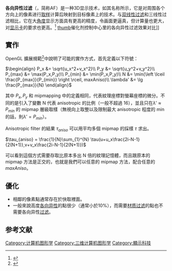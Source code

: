 {{noteTA|G1=IT|time=2010-02-28T12:55:13+00:00}}
'''各向异性过滤'''（{{lang-en|Anisotropic filtering}}，简称AF）是一种3D显示技术，如其名称所示，它是对周围各个方向上的像素进行[[取样|取样]]计算后映射到目标像素上的技术。与[[双线性过滤|双线性过滤]]和三线性过滤相比，它在大[[角度|角度]]显示方面具有更高的精度，令画面更逼真，但计算量也更大，对[[显示卡|显示卡]]的要求也更高。<ref>{{Cite web |url=http://hardware.mydrivers.com/2/36/36351.htm |title=寻求速度和画质的平衡—— 全屏抗锯齿技术与测试 |accessdate=2010-02-14 |archive-date=2007-11-12 |archive-url=https://web.archive.org/web/20071112181906/http://hardware.mydrivers.com/2/36/36351.htm |dead-url=yes }}</ref>
[[文件:各向异性过滤.jpg|thumb]]催化剂控制中心里的各向异性过滤效果对比]]

==實作==
OpenGL 擴展規範<ref>{{Cite web |url=https://www.opengl.org/registry/specs/EXT/texture_filter_anisotropic.txt |title=OpenGL 擴展規範 |access-date=2015-10-23 |archive-url=https://web.archive.org/web/20160227180533/https://www.opengl.org/registry/specs/EXT/texture_filter_anisotropic.txt |archive-date=2016-02-27 |dead-url=yes }}</ref>中說明了可能的實作方式，首先定義以下符號：

<math>
\begin{align}
P_x &= \sqrt{u_x^2+v_x^2}\\
P_y &= \sqrt{u_y^2+v_y^2}\\
P_{max} &= \max(P_x,P_y)\\
P_{min} &= \min(P_x,P_y)\\
N &= \min(\left \lceil \frac{P_{max}}{P_{min}} \right \rceil, maxAniso)\\
\lambda' &= \lg \frac{P_{max}}{N}
\end{align}
</math>

其中 <math>P_x, P_y</math> 和 mipmapping 中的定義相同，代表紋理座標對螢幕座標的微分。不同的是引入了變數 N 代表 anisotropic 的比例（一般不超過 16），並且只在<math>\lambda' \approx P_{min}</math> 的 mipmap 層級取樣（無視向上取整以及限制最大 anisotropic 程度的 min 的話，則<math>\lambda'=P_{min}</math>）。

Anisotropic filter 的結果 <math>\tau_{aniso}</math> 可以用平均多個 mipmap 的採樣 <math>\tau</math> 求出。

<math>
\tau_{aniso} = \frac{1}{N}\sum_{1}^{N} \tau(u+u_x\frac{2i-N-1}{2(N+1)},v+v_x\frac{2i-N-1}{2(N+1)})
</math>

可以看到這個方式需要存取比原本多出 N 倍的紋理記憶體，而且跟原本的 mipmap 方法是正交的，也就是我們可以任意的 mipmap 方法，配合任意的 <math>maxAniso</math>。

==優化==
* 相鄰的像素點通常存在於快取裡面。
* 一般來說高度[[各向异性|各向异性]]的點很少（通常小於10%），而需要[[材质过滤|材质过滤]]的點也不需要各向异性[[过滤|过滤]]。

==参考文献==
{{reflist}}

{{Computer-stub}}

[[Category:计算机图形学|Category:计算机图形学]]
[[Category:三维计算机图形学|Category:三维计算机图形学]]
[[Category:顯示科技|Category:顯示科技]]